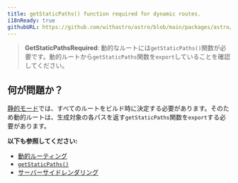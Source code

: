 ```yaml
---
title: getStaticPaths() function required for dynamic routes.
i18nReady: true
githubURL: https://github.com/withastro/astro/blob/main/packages/astro/src/core/errors/errors-data.ts
---
```


> **GetStaticPathsRequired**: 動的なルートには`getStaticPaths()`関数が必要です。動的ルートから`getStaticPaths`関数を`export`していることを確認してください。

## 何が問題か？

[静的モード](/ja/core-concepts/routing/#静的ssgモード)では、すべてのルートをビルド時に決定する必要があります。そのため動的ルートは、生成対象の各パスを返す`getStaticPaths`関数を`export`する必要があります。

**以下も参照してください:**
-  [動的ルーティング](/ja/core-concepts/routing/#動的ルーティング)
-  [`getStaticPaths()`](/ja/reference/api-reference/#getstaticpaths)
-  [サーバーサイドレンダリング](/ja/guides/server-side-rendering/)


